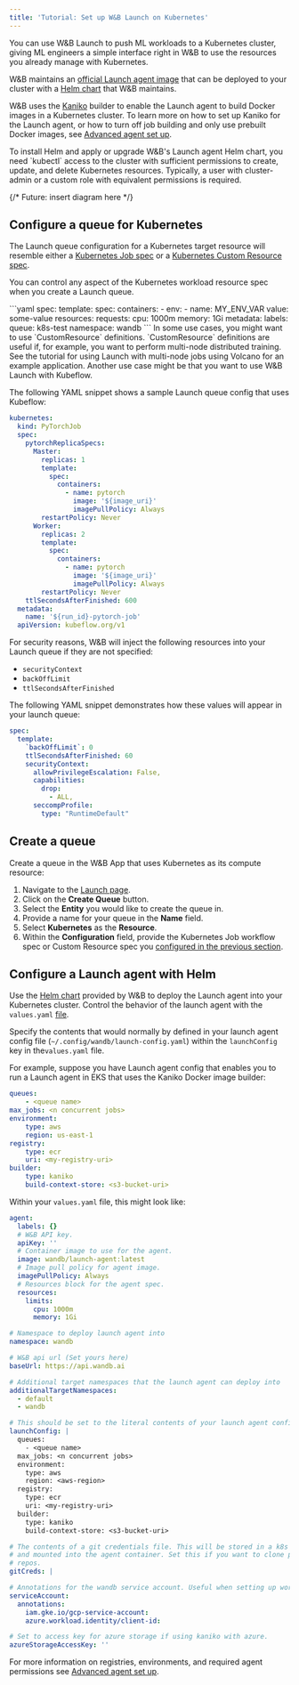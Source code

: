 ```yaml
---
title: 'Tutorial: Set up W&B Launch on Kubernetes'
---
```

You can use W&B Launch to push ML workloads to a Kubernetes cluster, giving ML engineers a simple interface right in W&B to use the resources you already manage with Kubernetes. 

W&B maintains an [official Launch agent image](https://hub.docker.com/r/wandb/launch-agent) that can be deployed to your cluster with a [Helm chart](https://github.com/wandb/helm-charts/tree/main/charts/launch-agent) that W&B maintains. 

W&B uses the [Kaniko](https://github.com/GoogleContainerTools/kaniko) builder to enable the Launch agent to build Docker images in a Kubernetes cluster. To learn more on how to set up Kaniko for the Launch agent, or how to turn off job building and only use prebuilt Docker images, see [Advanced agent set up](./setup-agent-advanced).

<Note>
To install Helm and apply or upgrade W&B's Launch agent Helm chart, you need `kubectl` access to the cluster with sufficient permissions to create, update, and delete Kubernetes resources. Typically, a user with cluster-admin or a custom role with equivalent permissions is required.
</Note>

{/* Future: insert diagram here */}

## Configure a queue for Kubernetes

The Launch queue configuration for a Kubernetes target resource will resemble either a [Kubernetes Job spec](https://kubernetes.io/docs/concepts/workloads/controllers/job/) or a [Kubernetes Custom Resource spec](https://kubernetes.io/docs/concepts/extend-kubernetes/api-extension/custom-resources/).

You can control any aspect of the Kubernetes workload resource spec when you create a Launch queue.

<Tabs>
<Tab title="Kubernetes job spec">
```yaml
spec:
  template:
    spec:
      containers:
        - env:
            - name: MY_ENV_VAR
              value: some-value
          resources:
            requests:
              cpu: 1000m
              memory: 1Gi
metadata:
  labels:
    queue: k8s-test
namespace: wandb
```
</Tab>
<Tab title="Custom resource spec">
In some use cases, you might want to use `CustomResource` definitions. `CustomResource` definitions are useful if, for example, you want to perform multi-node distributed training. See the tutorial for using Launch with multi-node jobs using Volcano for an example application. Another use case might be that you want to use W&B Launch with Kubeflow.

The following YAML snippet shows a sample Launch queue config that uses Kubeflow:

```yaml
kubernetes:
  kind: PyTorchJob
  spec:
    pytorchReplicaSpecs:
      Master:
        replicas: 1
        template:
          spec:
            containers:
              - name: pytorch
                image: '${image_uri}'
                imagePullPolicy: Always
        restartPolicy: Never
      Worker:
        replicas: 2
        template:
          spec:
            containers:
              - name: pytorch
                image: '${image_uri}'
                imagePullPolicy: Always
        restartPolicy: Never
    ttlSecondsAfterFinished: 600
  metadata:
    name: '${run_id}-pytorch-job'
  apiVersion: kubeflow.org/v1
```
</Tab>
</Tabs>

For security reasons, W&B will inject the following resources into your Launch queue if they are not specified:

- `securityContext`
- `backOffLimit`
- `ttlSecondsAfterFinished`

The following YAML snippet demonstrates how these values will appear in your launch queue:

```yaml title="example-spec.yaml"
spec:
  template:
    `backOffLimit`: 0
    ttlSecondsAfterFinished: 60
    securityContext:
      allowPrivilegeEscalation: False,
      capabilities:
        drop:
          - ALL,
      seccompProfile:
        type: "RuntimeDefault"
```

## Create a queue

Create a queue in the W&B App that uses Kubernetes as its compute resource:

1. Navigate to the [Launch page](https://wandb.ai/launch).
2. Click on the **Create Queue** button.
3. Select the **Entity** you would like to create the queue in.
4. Provide a name for your queue in the **Name** field.
5. Select **Kubernetes** as the **Resource**.
6. Within the **Configuration** field, provide the Kubernetes Job workflow spec or Custom Resource spec you [configured in the previous section](#configure-a-queue-for-kubernetes).

## Configure a Launch agent with Helm

Use the [Helm chart](https://github.com/wandb/helm-charts/tree/main/charts/launch-agent) provided by W&B to deploy the Launch agent into your Kubernetes cluster. Control the behavior of the launch agent with the `values.yaml` [file](https://github.com/wandb/helm-charts/blob/main/charts/launch-agent/values.yaml).

Specify the contents that would normally by defined in your launch agent config file (`~/.config/wandb/launch-config.yaml`) within the `launchConfig` key in the`values.yaml` file.

For example, suppose you have Launch agent config that enables you to run a Launch agent in EKS that uses the Kaniko Docker image builder:

```yaml title="launch-config.yaml"
queues:
	- <queue name>
max_jobs: <n concurrent jobs>
environment:
	type: aws
	region: us-east-1
registry:
	type: ecr
	uri: <my-registry-uri>
builder:
	type: kaniko
	build-context-store: <s3-bucket-uri>
```

Within your `values.yaml` file, this might look like:

```yaml title="values.yaml"
agent:
  labels: {}
  # W&B API key.
  apiKey: ''
  # Container image to use for the agent.
  image: wandb/launch-agent:latest
  # Image pull policy for agent image.
  imagePullPolicy: Always
  # Resources block for the agent spec.
  resources:
    limits:
      cpu: 1000m
      memory: 1Gi

# Namespace to deploy launch agent into
namespace: wandb

# W&B api url (Set yours here)
baseUrl: https://api.wandb.ai

# Additional target namespaces that the launch agent can deploy into
additionalTargetNamespaces:
  - default
  - wandb

# This should be set to the literal contents of your launch agent config.
launchConfig: |
  queues:
    - <queue name>
  max_jobs: <n concurrent jobs>
  environment:
    type: aws
    region: <aws-region>
  registry:
    type: ecr
    uri: <my-registry-uri>
  builder:
    type: kaniko
    build-context-store: <s3-bucket-uri>

# The contents of a git credentials file. This will be stored in a k8s secret
# and mounted into the agent container. Set this if you want to clone private
# repos.
gitCreds: |

# Annotations for the wandb service account. Useful when setting up workload identity on gcp.
serviceAccount:
  annotations:
    iam.gke.io/gcp-service-account:
    azure.workload.identity/client-id:

# Set to access key for azure storage if using kaniko with azure.
azureStorageAccessKey: ''
```

For more information on registries, environments, and required agent permissions see [Advanced agent set up](./setup-agent-advanced).
